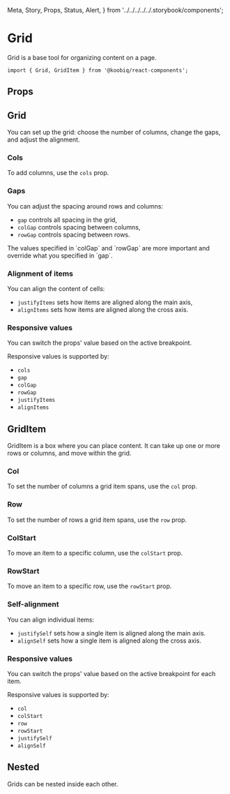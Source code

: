   Meta,
  Story,
  Props,
  Status,
  Alert,
} from '../../../../../.storybook/components';


<Meta of={Stories} />

# Grid

<Status variant="experimental" />

Grid is a base tool for organizing content on a page.

```tsx
import { Grid, GridItem } from '@koobiq/react-components';
```

<Story of={Stories.Base} />

## Props

<Props />

## Grid

You can set up the grid: choose the number of columns, change the gaps, and adjust the alignment.

### Cols

To add columns, use the `cols` prop.

<Story of={Stories.Cols} />

### Gaps

You can adjust the spacing around rows and columns:

- `gap` controls all spacing in the grid,
- `colGap` controls spacing between columns,
- `rowGap` controls spacing between rows.

<Alert status="info">
  The values specified in `colGap` and `rowGap` are more important and override
  what you specified in `gap`.
</Alert>

<Story of={Stories.Gap} />

### Alignment of items

You can align the content of cells:

- `justifyItems` sets how items are aligned along the main axis,
- `alignItems` sets how items are aligned along the cross axis.

<Story of={Stories.AlignmentItems} />

### Responsive values

You can switch the props' value based on the active breakpoint.

<Story of={Stories.ResponsiveValues} />

Responsive values is supported by:

- `cols`
- `gap`
- `colGap`
- `rowGap`
- `justifyItems`
- `alignItems`

## GridItem

GridItem is a box where you can place content. It can take up one or more rows or columns, and move within the grid.

### Col

To set the number of columns a grid item spans, use the `col` prop.

<Story of={Stories.Col} />

### Row

To set the number of rows a grid item spans, use the `row` prop.

<Story of={Stories.Row} />

### ColStart

To move an item to a specific column, use the `colStart` prop.

<Story of={Stories.ColStart} />

### RowStart

To move an item to a specific row, use the `rowStart` prop.

<Story of={Stories.RowStart} />

### Self-alignment

You can align individual items:

- `justifySelf` sets how a single item is aligned along the main axis.
- `alignSelf` sets how a single item is aligned along the cross axis.

<Story of={Stories.SelfAlignment} />

### Responsive values

You can switch the props' value based on the active breakpoint for each item.

<Story of={Stories.ResponsiveValuesItems} />

Responsive values is supported by:

- `col`
- `colStart`
- `row`
- `rowStart`
- `justifySelf`
- `alignSelf`

## Nested

Grids can be nested inside each other.

<Story of={Stories.Nested} />
